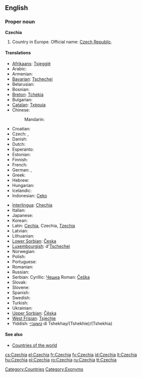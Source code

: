 {{wikipedia}}
{{wikipedia|Czech Republic}}
{{wikipedia|Name of the Czech Republic}}
==English==

===Proper noun===
'''Czechia'''

# Country in Europe. Official name: [[Czech Republic]].

====Translations====
{{trans-top|country in Europe}}
* [[Afrikaans]]: [[Tsjeggië]]
* Arabic: {{t|ar|تشيك|m|tr=tshiik, tshek}}
* Armenian: {{t-|hy|Չեխիա|tr=Čexia}}
* [[Bavarian]]: [[Tschechei]]
* Belarusian: {{t|be|Чэхія|f|tr=Čéxija|xs=Belarusian}}
* Bosnian: {{t-|bs|Češka|f}}
* [[Breton]]: [[Tchekia]]
* Bulgarian: {{t|bg|Чехия|f|tr=Čéxija}}
* [[Catalan]]: [[Txèquia]]
* Chinese:
*: Mandarin: {{t-|cmn|捷克|tr=Jiékè|sc=Hani}}
* Croatian: {{t+|hr|Češka|f}}
* Czech: {{t+|cs|Česko|n}}, {{t+|cs|Čechy|f|p}} {{qualifier|also: Bohemia}}
* Danish: {{t-|da|Tjekkiet}}
* Dutch: {{t+|nl|Tsjechië|n}}
* Esperanto: {{t-|eo|Ĉeĥio|xs=Esperanto}}
* Estonian: {{t-|et|Tšehhi}}
* Finnish: {{t+|fi|Tšekki}}
* French: {{t+|fr|Tchéquie|f}}
* German: {{t+|de|Tschechien|n}}, {{t|de|Tschechei|f}}
* Greek: {{t+|el|Τσεχία|f|tr=Tsechía}}
* Hebrew: {{t|he|צ'כיה|f|tr=chekhia}}
* Hungarian: {{t+|hu|Csehország}}
* Icelandic: {{t+|is|Tékkland}}
* Indonesian: [[Ceko]]
{{trans-mid}}
* [[Interlingua]]: [[Chechia]]
* Italian: {{t+|it|Cechia}}
* Japanese: {{t+|ja|チェコ|tr=Cheko}}
* Korean: {{t|ko|체코|tr=Cheko}}
* Latin: [[Cechia]], Czechia, [[Tzechia]]
* Latvian: {{t+|lv|Čehija|f|xs=Latvian}}
* Lithuanian: {{t+|lt|Čekija|f|xs=Lithuanian}}
* [[Lower Sorbian]]: [[Česka]] {{f}}
* [[Luxembourgish]]: d'[[Tschechei]]
* Norwegian: {{t+|no|Tsjekkia}}
* Polish: {{t+|pl|Czechy|p}}
* Portuguese: {{t+|pt|Chéquia}}
* Romanian: {{t+|ro|Cehia}}
* Russian: {{t|ru|Чехия|f|tr=Čéxija}}
* Serbian: Cyrillic: [[Чешка]] {{f}} Roman: [[Češka]] {{f}}
* Slovak: {{t-|sk|Česko|n}}
* Slovene: {{t+|sl|Češka|f}}
* Spanish: {{t+|es|Chequia}}
* Swedish: {{t+|sv|Tjeckien}}
* Turkish: {{t+|tr|Çek Cumhuriyeti}}
* Ukrainian: {{t|uk|Чехія|f|tr=Čéxija|xs=Ukrainian}}
* [[Upper Sorbian]]: [[Čěska]] {{f}}
* [[West Frisian]]: [[Tsjechje]]
* Yiddish: [[טשעכיי]] di Tshekhay/(Tshekhie)/(Tshekhia)
{{trans-bottom}}

====See also====
* [[Appendix:Countries of the world|Countries of the world]]

[[Category:Countries]]
[[Category:Exonyms]]

[[cs:Czechia]]
[[el:Czechia]]
[[fr:Czechia]]
[[fy:Czechia]]
[[id:Czechia]]
[[lt:Czechia]]
[[hu:Czechia]]
[[pl:Czechia]]
[[ro:Czechia]]
[[ru:Czechia]]
[[tt:Czechia]]
